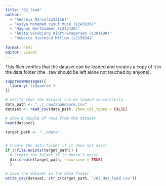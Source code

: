 ```yaml
---
title: "02_load"
author: 
  - "Andreis Marco(s243116)" 
  - "Asiya Mohamad Yusuf Muse (s243930)"
  - "Magnus Harthimmer (s233426)"  
  - "Anita Skovbjerg Hjort-Gregersen (s201190)"
  - "Rebecca Hjermind Millum (s215024)"
  
format: html
editor: visual
---
```


This files verifies that the dataset can be loaded and creates a copy of it in the data folder (the \_raw should be left alone not touched by anyone).

```r
suppressMessages({
  library('tidyverse')
})
```

```r
# verify that the dataset can be loaded successfully
data_path <- "../_raw/abundance.csv"
dataset <- read_csv(data_path, show_col_types = FALSE)
```

```r
# show a couple of rows from the dataset
head(dataset)
```

```r
target_path <- "../data"


# Create the data folder if it does not exist
if (!file.exists(target_path)) {
  # Create the folder if it doesn't exist
  dir.create(target_path, recursive = TRUE)
  }

# save the dataset in the data fodler
write_csv(dataset, str_c(target_path, "/02_dat_load.csv"))

```
